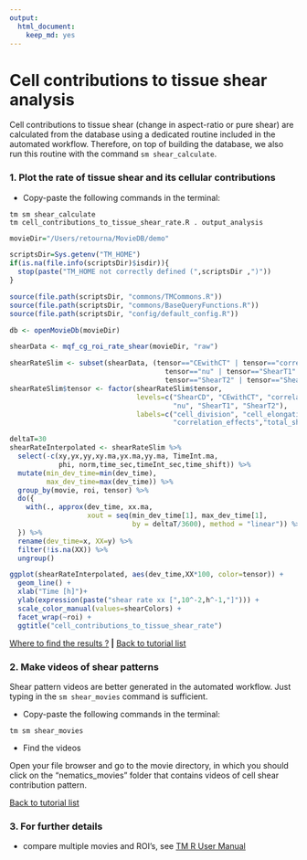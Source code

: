 ```yaml
---
output: 
  html_document: 
    keep_md: yes
---
```


# Cell contributions to tissue shear analysis

Cell contributions to tissue shear (change in aspect-ratio or pure shear) are calculated from the database using a dedicated routine included in the automated workflow. Therefore, on top of building the database, we also run this routine with the command `sm shear_calculate`.


### 1. Plot the rate of tissue shear and its cellular contributions

* Copy-paste the following commands in the terminal:

```
tm sm shear_calculate
tm cell_contributions_to_tissue_shear_rate.R . output_analysis
```

```r
movieDir="/Users/retourna/MovieDB/demo"

scriptsDir=Sys.getenv("TM_HOME")
if(is.na(file.info(scriptsDir)$isdir)){
  stop(paste("TM_HOME not correctly defined (",scriptsDir ,")"))
}

source(file.path(scriptsDir, "commons/TMCommons.R"))
source(file.path(scriptsDir, "commons/BaseQueryFunctions.R"))
source(file.path(scriptsDir, "config/default_config.R"))

db <- openMovieDb(movieDir)

shearData <- mqf_cg_roi_rate_shear(movieDir, "raw")

shearRateSlim <- subset(shearData, (tensor=="CEwithCT" | tensor=="correlationEffects" |
                                      tensor=="nu" | tensor=="ShearT1" | 
                                      tensor=="ShearT2" | tensor=="ShearCD"))
shearRateSlim$tensor <- factor(shearRateSlim$tensor, 
                               levels=c("ShearCD", "CEwithCT", "correlationEffects",
                                        "nu", "ShearT1", "ShearT2"),
                               labels=c("cell_division", "cell_elongation_change",
                                        "correlation_effects","total_shear","T1", "T2"))

deltaT=30
shearRateInterpolated <- shearRateSlim %>%
  select(-c(xy,yx,yy,xy.ma,yx.ma,yy.ma, TimeInt.ma,
            phi, norm,time_sec,timeInt_sec,time_shift)) %>%
  mutate(min_dev_time=min(dev_time),
         max_dev_time=max(dev_time)) %>% 
  group_by(movie, roi, tensor) %>%
  do({
    with(., approx(dev_time, xx.ma,
                   xout = seq(min_dev_time[1], max_dev_time[1],
                              by = deltaT/3600), method = "linear")) %>% as.df()
  }) %>%
  rename(dev_time=x, XX=y) %>% 
  filter(!is.na(XX)) %>%
  ungroup() 

ggplot(shearRateInterpolated, aes(dev_time,XX*100, color=tensor)) +
  geom_line() + 
  xlab("Time [h]")+
  ylab(expression(paste("shear rate xx [",10^-2,h^-1,"]"))) +
  scale_color_manual(values=shearColors) +
  facet_wrap(~roi) +
  ggtitle("cell_contributions_to_tissue_shear_rate")

```

[Where to find the results ?](../tm_qs_example_data.md#4-look-at-the-results) **|** 
[Back to tutorial list](../tm_qs_example_data.md#3-select-the-analysis-you-are-interested-in)


### 2. Make videos of shear patterns

Shear pattern videos are better generated in the automated workflow. Just typing in the `sm shear_movies` command is sufficient.

* Copy-paste the following commands in the terminal:

```
tm sm shear_movies
```

* Find the videos

Open your file browser and go to the movie directory, in which you should click on the "nematics_movies" folder that contains videos of cell shear contribution pattern.

[Back to tutorial list](../tm_qs_example_data.md#3-select-the-analysis-you-are-interested-in)


### 3. For further details

* compare multiple movies and ROI's, see [TM R User Manual](https://mpicbg-scicomp.github.io/tissue_miner/user_manual/TM_R-UserManual.html#comparing-averaged-quantities-between-movies-and-rois)
